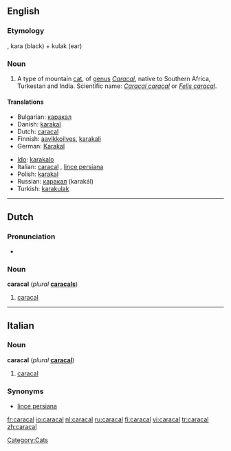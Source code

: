 ==English==

===Etymology===
{{etyl|tr}} {{term|karakulak|lang=tr}}, kara (black) + kulak (ear)

===Noun===
{{wikipedia}}
{{en-noun}}

# A type of mountain [[cat]], of [[genus]] ''[[Caracal]]'', native to Southern Africa, Turkestan and India. Scientific name: ''[[Caracal caracal]]'' or ''[[Felis caracal]]''.

====Translations====
{{trans-top|''Caracal caracal''}}
*Bulgarian: [[каракал]]
*Danish: [[karakal]]
*Dutch: [[caracal#Dutch|caracal]] {{m}}
*Finnish: [[aavikkoilves]], [[karakali]]
*German: [[Karakal]] {{m}}
{{trans-mid}}
*[[Ido]]: [[karakalo]]
*Italian: [[#Italian|caracal]] {{m}}, [[lince persiana]] {{f}}
*Polish: [[karakal]]
*Russian: [[каракал]] (karakál) {{m}}
*Turkish: [[karakulak]]
{{trans-bottom}}

[[Category:Cats]]

----

==Dutch==

===Pronunciation===
*{{audio|Nl-caracal.ogg|audio}}

===Noun===
'''caracal''' {{m}} (''plural'' '''[[caracals]]''')

# [[caracal#English|caracal]]

----

==Italian==

===Noun===
'''caracal''' {{m}} (''plural'' '''[[caracal]]''')

# [[#English|caracal]]

===Synonyms===
*[[lince persiana]]

[[fr:caracal]]
[[io:caracal]]
[[nl:caracal]]
[[ru:caracal]]
[[fi:caracal]]
[[vi:caracal]]
[[tr:caracal]]
[[zh:caracal]]